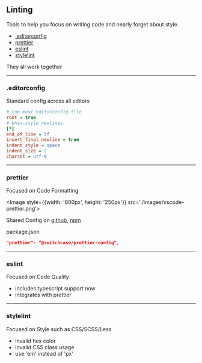 ## Linting

Tools to help you focus on writing code and nearly forget about style.

- [.editorconfig](https://editorconfig.org/) 
- [prettier](https://prettier.io/)
- [eslint](https://eslint.org/)
- [stylelint](https://stylelint.io/)

They all work together

---
### .editorconfig

Standard config across all editors

```ini
# top-most EditorConfig file
root = true
# Unix-style newlines
[*]
end_of_line = lf
insert_final_newline = true
indent_style = space
indent_size = 2
charset = utf-8
```

---

### prettier

Focused on Code Formatting

<Image style={{width: '800px', height: '250px'}} src='./images/vscode-prettier.png'></Image>


Shared Config on [github](https://github.com/SwitchCaseGroup/switchcase-prettier-config), [npm](https://www.npmjs.com/package/@switchcase/prettier-config)

package.json

```json
"prettier": "@switchcase/prettier-config",
```

---

### eslint

Focused on Code Quality

- includes typescript support now
- integrates with prettier

--- 

### stylelint

Focused on Style such as CSS/SCSS/Less

- invalid hex color
- invalid CSS class usage
- use 'em' instead of 'px'
